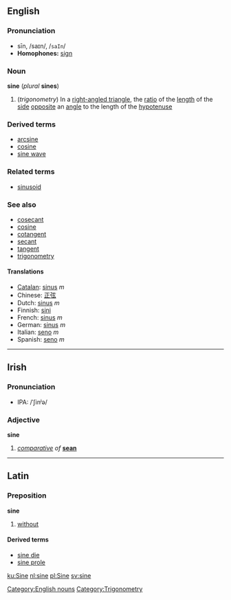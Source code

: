 ==English==
===Pronunciation===
*sīn, /saɪn/, /<tt>saIn</tt>/
*'''Homophones:''' [[sign]]

===Noun===
'''sine''' (''plural'' '''sines''')

#(''trigonometry'') In a [[right-angled triangle]], the [[ratio]] of the [[length]] of the [[side]] [[opposite]] an [[angle]] to the length of the [[hypotenuse]]
<!--These definitions are exactly equivalent to the definition above, and so are redundant:
#{{mathematics}} The [[y-coordinate|''y''-coordinate]] of the [[point]] on the [[unit]] [[circle]] at the given [[anticlockwise]] angle from the ''x'' [[axis]].
#{{mathematics}} The [[sum]] of the [[real]] or [[complex]] [[power series]]
::<math>\sum_1^\infty{{(-1)^{n-1}}\over{(2n-1)!}}x^{2n-1}</math>
-->

===Derived terms===
*[[arcsine]]
*[[cosine]]
*[[sine wave]]

===Related terms===
*[[sinusoid]]

===See also===
*[[cosecant]]
*[[cosine]]
*[[cotangent]]
*[[secant]]
*[[tangent]]
*[[trigonometry]]

====Translations====
*[[Catalan]]: [[sinus]] ''m''
*Chinese: [[正弦]]
*Dutch: [[sinus#Dutch|sinus]] ''m''
*Finnish: [[sini]]
*French: [[sinus#French|sinus]] ''m''
*German: [[Sinus#German|sinus]] ''m''
*Italian: [[seno#Italian|seno]] ''m''
*Spanish: [[seno#Spanish|seno]] ''m''

[[Category:English nouns]]
[[Category:Trigonometry]]

----
==Irish==
===Pronunciation===
*IPA: /ˈʃin&#690;ə/

===Adjective===
'''sine'''

#''[[comparative]] of'' '''[[sean#Irish|sean]]'''

----
==Latin==
===Preposition===
'''sine'''

#[[without]]

====Derived terms====
*[[sine die]]
*[[sine prole]]

[[ku:Sine]]
[[nl:sine]]
[[pl:Sine]]
[[sv:sine]]